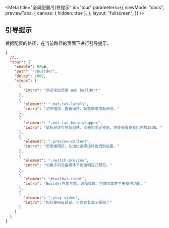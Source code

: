 
<Meta
  title="全局配置/引导提示"
  id="tour"
  parameters={{
    viewMode: "docs",
    previewTabs: {
      canvas: { hidden: true },
    },
    layout: "fullscreen",
  }}
/>

## 引导提示

根据配置的路径，在当前路径的页面下进行引导提示。

```json
{
  //..
  "tour": {
    "enable": true,
    "path": "/builder",
    "delay": 2000,
    "steps": [
      {
        "intro": "欢迎来到信使 Web builder!"
      },
      {
        "element": ".mat-tab-labels",
        "intro": "切换选项，查看组件、配置或者加载示例。"
      },
      {
        "element": ".mat-tab-body-wrapper",
        "intro": "鼠标经过可预览组件，点击可固定预览，方便查看预览组件的JSON。"
      },
      {
        "element": ".preview-content",
        "intro": "页面编辑区，从边栏选择组件拖拽到这里。"
      },
      {
        "element": ".switch-preview",
        "intro": "切换不同设备媒体下页面响应式预览。"
      },
      {
        "element": "#toolbar-right",
        "intro": "Builder界面主题、选择媒体、生成页面等主要操作功能。"
      },
      {
        "element": ".play-video",
        "intro": "如何使用有疑惑，可以查看演示视频！"
      }
    ]
  }
}
```
